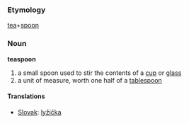 === Etymology ===
[[tea]]+[[spoon]]
=== Noun ===
'''teaspoon'''
# a small spoon used to stir the contents of a [[cup]] or [[glass]]
# a unit of measure, worth one half of a [[tablespoon]]
==== Translations ====
*[[Slovak]]: [[lyžička]]